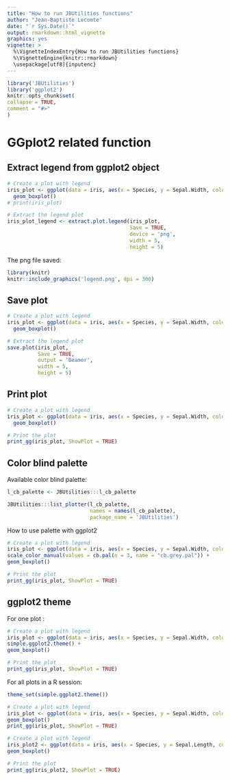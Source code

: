 ```yaml
---
title: "How to run JBUtilities functions"
author: "Jean-Baptiste Lecomte"
date: "`r Sys.Date()`"
output: rmarkdown::html_vignette
graphics: yes
vignette: >
  %\VignetteIndexEntry{How to run JBUtilities functions}
  %\VignetteEngine{knitr::rmarkdown}
  \usepackage[utf8]{inputenc}
---
```

  
  
```r
library('JBUtilities')
library('ggplot2')
knitr::opts_chunk$set(
collapse = TRUE,
comment = "#>"
)
```

# GGplot2 related function

## Extract legend from ggplot2 object

```r
# Create a plot with legend
iris_plot <- ggplot(data = iris, aes(x = Species, y = Sepal.Width, colour = Species)) +
  geom_boxplot()
# print(iris_plot)

# Extract the legend plot
iris_plot_legend <- extract.plot.legend(iris_plot,
                                        Save = TRUE,
                                        device = 'png',
                                        width = 5,
                                        height = 5)
```

The png file saved:

```r
library(knitr)
knitr::include_graphics('legend.png', dpi = 300)
```

## Save plot

```r
# Create a plot with legend
iris_plot <- ggplot(data = iris, aes(x = Species, y = Sepal.Width, colour = Species)) +
  geom_boxplot()

# Extract the legend plot
save.plot(iris_plot,
          Save = TRUE,
          output = 'Beamer',
          width = 5,
          height = 5)
```

## Print plot
```r
# Create a plot with legend
iris_plot <- ggplot(data = iris, aes(x = Species, y = Sepal.Width, colour = Species)) +
  geom_boxplot()

# Print the plot 
print_gg(iris_plot, ShowPlot = TRUE)
```


## Color blind palette

Available color blind palette:

```r
l_cb_palette <- JBUtilities:::l_cb_palette

JBUtilities:::list_plotter(l_cb_palette,
                           names = names(l_cb_palette),
                           package_name = 'JBUtilities')


```

How to use palette with ggplot2
```r
# Create a plot with legend
iris_plot <- ggplot(data = iris, aes(x = Species, y = Sepal.Width, color = Species)) +
scale_color_manual(values = cb.pal(n = 3, name = "cb.grey.pal")) +
geom_boxplot()

# Print the plot
print_gg(iris_plot, ShowPlot = TRUE)
```

## ggplot2 theme

For one plot :

```r
# Create a plot with legend
iris_plot <- ggplot(data = iris, aes(x = Species, y = Sepal.Width, color = Species)) +
simple.ggplot2.theme() +
geom_boxplot()

# Print the plot
print_gg(iris_plot, ShowPlot = TRUE)
```

For all plots in a R session:

```r
theme_set(simple.ggplot2.theme())

# Create a plot with legend
iris_plot <- ggplot(data = iris, aes(x = Species, y = Sepal.Width, color = Species)) +
geom_boxplot()
print_gg(iris_plot, ShowPlot = TRUE)

# Create a plot with legend
iris_plot2 <- ggplot(data = iris, aes(x = Species, y = Sepal.Length, color = Species)) +
geom_boxplot()

# Print the plot
print_gg(iris_plot2, ShowPlot = TRUE)
```

